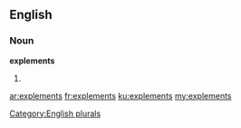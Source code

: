 ==English==

===Noun===
'''explements'''

# {{plural of|explement}}

[[Category:English plurals]]

[[ar:explements]]
[[fr:explements]]
[[ku:explements]]
[[my:explements]]